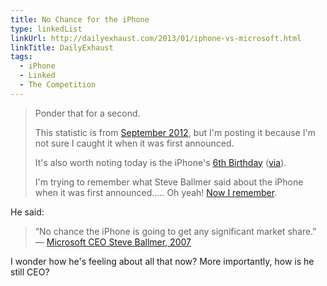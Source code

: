 ```yaml
---
title: No Chance for the iPhone
type: linkedList
linkUrl: http://dailyexhaust.com/2013/01/iphone-vs-microsoft.html
linkTitle: DailyExhaust
tags:
  - iPhone
  - Linked
  - The Competition
---
```


> Ponder that for a second.
>
> This statistic is from [September 2012](http://money.cnn.com/gallery/technology/2012/09/07/apple-iphone/index.html), but I'm posting it because I'm not sure I caught it when it was first announced.
>
> It's also worth noting today is the iPhone's [6th Birthday](http://www.apple.com/pr/library/2007/01/09Apple-Reinvents-the-Phone-with-iPhone.html) ([via](http://www.loopinsight.com/2013/01/09/happy-sixth-anniversary-iphone/)).
>
> I'm trying to remember what Steve Ballmer said about the iPhone when it was first announced..... Oh yeah! [Now I remember](https://www.youtube.com/watch?v=eywi0h_Y5_U).

He said:

> “No chance the iPhone is going to get any significant market share.” — [Microsoft CEO Steve Ballmer, 2007](http://youtu.be/eywi0h_Y5_U)

I wonder how he's feeling about all that now? More importantly, how is he still CEO?
